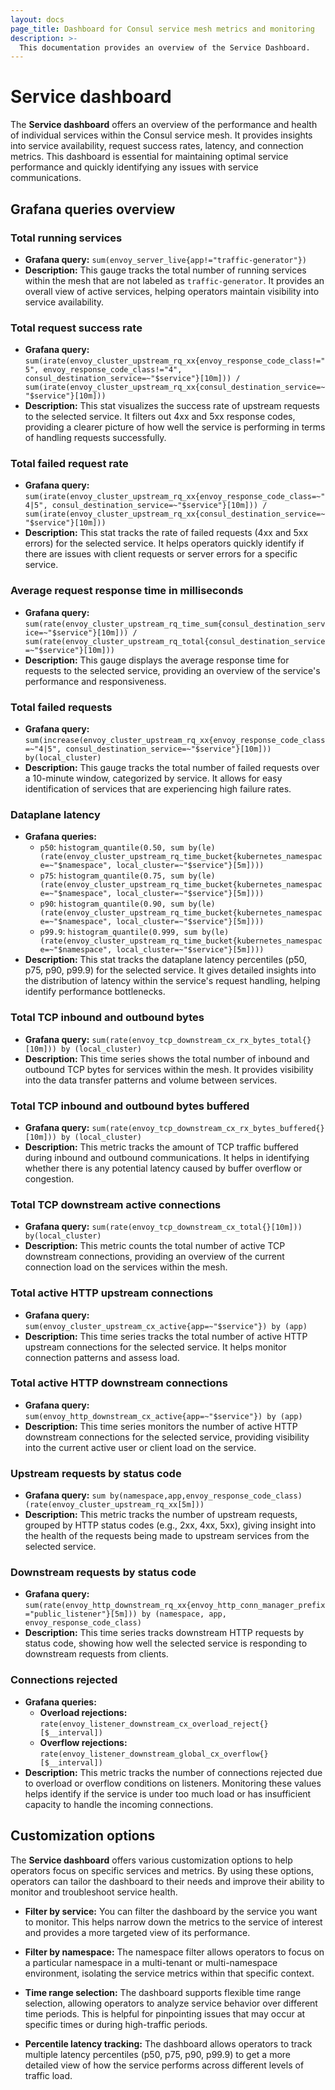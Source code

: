 ```yaml
---
layout: docs
page_title: Dashboard for Consul service mesh metrics and monitoring
description: >-
  This documentation provides an overview of the Service Dashboard.
---
```


# Service dashboard

The **Service dashboard** offers an overview of the performance and health of individual services within the Consul service mesh. It provides insights into service availability, request success rates, latency, and connection metrics. This dashboard is essential for maintaining optimal service performance and quickly identifying any issues with service communications.

## Grafana queries overview

### Total running services

- **Grafana query:** `sum(envoy_server_live{app!="traffic-generator"})`
- **Description:** This gauge tracks the total number of running services within the mesh that are not labeled as `traffic-generator`. It provides an overall view of active services, helping operators maintain visibility into service availability.

### Total request success rate

- **Grafana query:** `sum(irate(envoy_cluster_upstream_rq_xx{envoy_response_code_class!="5", envoy_response_code_class!="4", consul_destination_service=~"$service"}[10m])) / sum(irate(envoy_cluster_upstream_rq_xx{consul_destination_service=~"$service"}[10m]))`
- **Description:** This stat visualizes the success rate of upstream requests to the selected service. It filters out 4xx and 5xx response codes, providing a clearer picture of how well the service is performing in terms of handling requests successfully.

### Total failed request rate

- **Grafana query:** `sum(irate(envoy_cluster_upstream_rq_xx{envoy_response_code_class=~"4|5", consul_destination_service=~"$service"}[10m])) / sum(irate(envoy_cluster_upstream_rq_xx{consul_destination_service=~"$service"}[10m]))`
- **Description:** This stat tracks the rate of failed requests (4xx and 5xx errors) for the selected service. It helps operators quickly identify if there are issues with client requests or server errors for a specific service.

### Average request response time in milliseconds

- **Grafana query:** `sum(rate(envoy_cluster_upstream_rq_time_sum{consul_destination_service=~"$service"}[10m])) / sum(rate(envoy_cluster_upstream_rq_total{consul_destination_service=~"$service"}[10m]))`
- **Description:** This gauge displays the average response time for requests to the selected service, providing an overview of the service's performance and responsiveness.

### Total failed requests

- **Grafana query:** `sum(increase(envoy_cluster_upstream_rq_xx{envoy_response_code_class=~"4|5", consul_destination_service=~"$service"}[10m])) by(local_cluster)`
- **Description:** This gauge tracks the total number of failed requests over a 10-minute window, categorized by service. It allows for easy identification of services that are experiencing high failure rates.

### Dataplane latency

- **Grafana queries:**
  - `p50`: `histogram_quantile(0.50, sum by(le) (rate(envoy_cluster_upstream_rq_time_bucket{kubernetes_namespace=~"$namespace", local_cluster=~"$service"}[5m])))`
  - `p75`: `histogram_quantile(0.75, sum by(le) (rate(envoy_cluster_upstream_rq_time_bucket{kubernetes_namespace=~"$namespace", local_cluster=~"$service"}[5m])))`
  - `p90`: `histogram_quantile(0.90, sum by(le) (rate(envoy_cluster_upstream_rq_time_bucket{kubernetes_namespace=~"$namespace", local_cluster=~"$service"}[5m])))`
  - `p99.9`: `histogram_quantile(0.999, sum by(le) (rate(envoy_cluster_upstream_rq_time_bucket{kubernetes_namespace=~"$namespace", local_cluster=~"$service"}[5m])))`
- **Description:** This stat tracks the dataplane latency percentiles (p50, p75, p90, p99.9) for the selected service. It gives detailed insights into the distribution of latency within the service's request handling, helping identify performance bottlenecks.

### Total TCP inbound and outbound bytes

- **Grafana query:** `sum(rate(envoy_tcp_downstream_cx_rx_bytes_total{}[10m])) by (local_cluster)`
- **Description:** This time series shows the total number of inbound and outbound TCP bytes for services within the mesh. It provides visibility into the data transfer patterns and volume between services.

### Total TCP inbound and outbound bytes buffered

- **Grafana query:** `sum(rate(envoy_tcp_downstream_cx_rx_bytes_buffered{}[10m])) by (local_cluster)`
- **Description:** This metric tracks the amount of TCP traffic buffered during inbound and outbound communications. It helps in identifying whether there is any potential latency caused by buffer overflow or congestion.

### Total TCP downstream active connections

- **Grafana query:** `sum(rate(envoy_tcp_downstream_cx_total{}[10m])) by(local_cluster)`
- **Description:** This metric counts the total number of active TCP downstream connections, providing an overview of the current connection load on the services within the mesh.

### Total active HTTP upstream connections

- **Grafana query:** `sum(envoy_cluster_upstream_cx_active{app=~"$service"}) by (app)`
- **Description:** This time series tracks the total number of active HTTP upstream connections for the selected service. It helps monitor connection patterns and assess load.

### Total active HTTP downstream connections

- **Grafana query:** `sum(envoy_http_downstream_cx_active{app=~"$service"}) by (app)`
- **Description:** This time series monitors the number of active HTTP downstream connections for the selected service, providing visibility into the current active user or client load on the service.

### Upstream requests by status code

- **Grafana query:** `sum by(namespace,app,envoy_response_code_class) (rate(envoy_cluster_upstream_rq_xx[5m]))`
- **Description:** This metric tracks the number of upstream requests, grouped by HTTP status codes (e.g., 2xx, 4xx, 5xx), giving insight into the health of the requests being made to upstream services from the selected service.

### Downstream requests by status code

- **Grafana query:** `sum(rate(envoy_http_downstream_rq_xx{envoy_http_conn_manager_prefix="public_listener"}[5m])) by (namespace, app, envoy_response_code_class)`
- **Description:** This time series tracks downstream HTTP requests by status code, showing how well the selected service is responding to downstream requests from clients.

### Connections rejected

- **Grafana queries:**
  - **Overload rejections:** `rate(envoy_listener_downstream_cx_overload_reject{}[$__interval])`
  - **Overflow rejections:** `rate(envoy_listener_downstream_global_cx_overflow{}[$__interval])`
- **Description:** This metric tracks the number of connections rejected due to overload or overflow conditions on listeners. Monitoring these values helps identify if the service is under too much load or has insufficient capacity to handle the incoming connections.

## Customization options

The **Service dashboard** offers various customization options to help operators focus on specific services and metrics. By using these options, operators can tailor the dashboard to their needs and improve their ability to monitor and troubleshoot service health.

- **Filter by service:** You can filter the dashboard by the service you want to monitor. This helps narrow down the metrics to the service of interest and provides a more targeted view of its performance.
  
- **Filter by namespace:** The namespace filter allows operators to focus on a particular namespace in a multi-tenant or multi-namespace environment, isolating the service metrics within that specific context.

- **Time range selection:** The dashboard supports flexible time range selection, allowing operators to analyze service behavior over different time periods. This is helpful for pinpointing issues that may occur at specific times or during high-traffic periods.

- **Percentile latency tracking:** The dashboard allows operators to track multiple latency percentiles (p50, p75, p90, p99.9) to get a more detailed view of how the service performs across different levels of traffic load.


